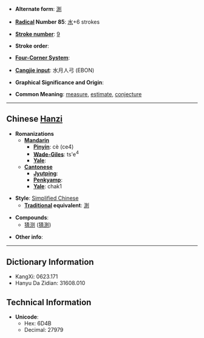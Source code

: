 * '''Alternate form''': [[測]]

* '''[[Wiktionary:Chinese radical index| Radical]] Number 85''': [[Wiktionary:Chinese radical index 水|水]]+6 strokes

* '''[[Wiktionary:Chinese total strokes index|Stroke number]]''': [[Wiktionary:Chinese total strokes index 9|9]]

* '''Stroke order''': 

* '''[[Wiktionary:Chinese four corner index|Four-Corner System]]''': 

* '''[[Wiktionary:Chinese Cangjie index|Cangjie input]]''': 水月人弓 (EBON)

* '''Graphical Significance and Origin''': 

* '''Common Meaning''': [[measure]], [[estimate]], [[conjecture]]

----

== Chinese [[Hanzi]] ==

* '''Romanizations'''
** '''[[Mandarin]]'''
*** '''[[Pinyin]]''': cè (ce4)
*** '''[[Wade-Giles]]''': ts'e<sup>4</sup>
*** '''[[Yale]]''': 
** '''[[Cantonese]]'''
*** '''[[Jyutping]]''':
*** '''[[Penkyamp]]''': 
*** '''[[Yale]]''': chak1

* '''Style''': [[Simplified Chinese]] 
** '''[[Traditional Chinese|Traditional]] equivalent''': [[測]]

* '''Compounds''':
**[[猜测]] ([[猜測]])

* '''Other info''': 

----

== Dictionary Information ==

* KangXi: 0623.171
* Hanyu Da Zidian: 31608.010

== Technical Information ==

* '''Unicode''':
** Hex: 6D4B
** Decimal: 27979